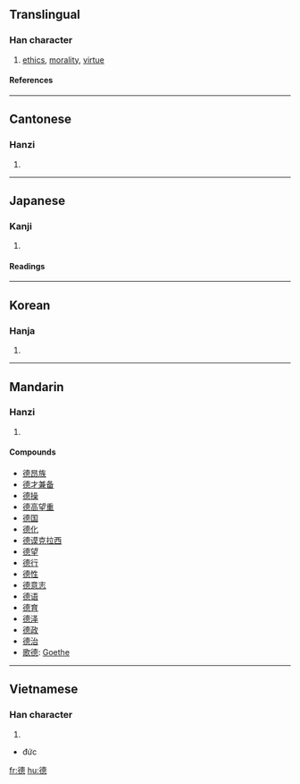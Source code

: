 {{see|徳|惪}}

==Translingual==
===Han character===
{{Han char|rn=60|rad=彳|as=12|sn=15|four=2423<sub>6</sub>|canj=竹人十田心 (HOJWP)}}
# [[ethics]], [[morality]], [[virtue]]
====References====
{{Han ref|kx=0371.080|dkj=10243|dj=0698.040|hdz=20841.170|uh=5FB7|ud=24503|bh=BC77|bd=48247}}
----
==Cantonese==
===Hanzi===
{{yue-hanzi|jyut=dak1|y=dak1}}
# {{defn|Cantonese}}
----
==Japanese==
===Kanji===
{{ja-kanji|grade=|rs=彳12}}
# {{defn|Japanese}} 
====Readings====
{{ja-readings|on=[[とく]] (toku)|kun=[[おしえ]] (oshie)}}
----
==Korean==
===Hanja===
{{ko-hanja|hangeul=덕|eumhun=|rv=deok|mr=tŏk|y=tek}}
# {{defn|Korean}}
----
==Mandarin==
===Hanzi===
{{cmn-hanzi|pin=[[dé]] (de2)|wg=te<sup>2</sup>}}
# {{defn|Mandarin}}

====Compounds====
*[[德昂族]]
*[[德才兼备]]
*[[德操]]
*[[德高望重]]
*[[德国]]
*[[德化]]
*[[德谟克拉西]]
*[[德望]]
*[[德行]]
*[[德性]]
*[[德意志]]
*[[德语]]
*[[德育]]
*[[德泽]]
*[[德政]]
*[[德治]]
*[[歌德]]: [[Goethe]]
----
==Vietnamese==
===Han character===
{{vi-hantu}}
# {{defn|Vietnamese}}
*đức

[[fr:德]]
[[hu:德]]